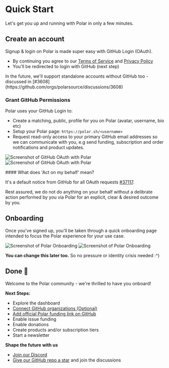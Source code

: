 
# Quick Start

Let's get you up and running with Polar in only a few minutes.

## Create an account
Signup & login on Polar is made super easy with GitHub Login (OAuth).

<GithubLoginButton
  className="text-white mb-8"
  size="small"
  text="Continue with GitHub"
  userSignupType={UserSignupType.MAINTAINER}
  returnTo="/maintainer"
/>

- By continuing you agree to our [Terms of Service](/legal/terms) and [Privacy Policy](/legal/privacy)
- You'll be redirected to login with GitHub (next step)

<BrowserCallout type="NOTE">
  In the future, we'll support standalone accounts without GitHub too - discussed in [#3608](https://github.com/orgs/polarsource/discussions/3608)
</BrowserCallout>

### Grant GitHub Permissions

Polar uses your GitHub Login to:

- Create a matching, public, profile for you on Polar (avatar, username, bio etc)
- Setup your Polar page: `https://polar.sh/<username>`
- Request read-only access to your primary GitHub email addresses so we can communicate with you, e.g send funding, subscription and order notifications and product updates.

![Screenshot of GitHub OAuth with Polar](./gh-auth.light.jpg)
![Screenshot of GitHub OAuth with Polar](./gh-auth.dark.jpg)

<BrowserCallout type="IMPORTANT">
#### What does 'Act on my behalf' mean?

It's a default notice from GitHub for all OAuth requests [#37117](https://github.com/orgs/community/discussions/37117).

Rest assured, we do not do anything on your behalf without a delibrate action
performed by you via Polar for an explicit, clear & desired outcome by you.

</BrowserCallout>

## Onboarding

Once you've signed up, you'll be taken through a quick onboarding page intended to focus the Polar experience for your use case.

![Screenshot of Polar Onboarding](./onboarding.light.jpg)
![Screenshot of Polar Onboarding](./onboarding.dark.jpg)

**You can change this later too.** So no pressure or identity crisis needed :^)

## Done 🎉

Welcome to the Polar community - we're thrilled to have you onboard!

**Next Steps:**
- Explore the dashboard
- [Connect GitHub organizations (Optional)](/docs/github/install)
- [Add official Polar funding link on GitHub](/docs/github/funding-yaml)
- Enable issue funding
- Enable donations
- Create products and/or subscription tiers
- Start a newsletter

**Shape the future with us**
- [Join our Discord](https://discord.gg/BZw96tszTX)
- [Give our GitHub repo a star](https://github.com/polarsource/polar) and join the discussions
